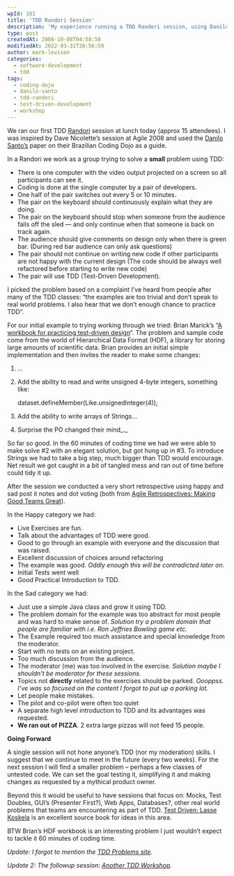 ```yaml
---
wpId: 161
title: 'TDD Randori Session'
description: 'My experience running a TDD Randori session, using Danilo Santo''s paper on Brazilian Coding Dojo as a guide. Inspired by Dave Nicolette''s session at Agile 2008.'
type: post
createdAt: 2008-10-08T04:58:58
modifiedAt: 2022-03-31T20:56:59
author: mark-levison
categories:
  - software-development
  - tdd
tags:
  - coding-dojo
  - danilo-santo
  - tdd-randori
  - test-driven-development
  - workshop
---
```



We ran our first TDD [Randori](https://en.wikipedia.org/wiki/Randori) session at lunch today (approx 15 attendees). I was inspired by Dave Nicolette’s session at Agile 2008 and used the [Danilo Santo’s](https://www.dtsato.com/blog/2008/08/12/coding-dojo-agile-2008/) paper on their Brazilian Coding Dojo as a guide.

In a Randori we work as a group trying to solve a **small** problem using TDD:

*   There is one computer with the video output projected on a screen so all participants can see it.
*   Coding is done at the single computer by a pair of developers.
*   One half of the pair switches out every 5 or 10 minutes.
*   The pair on the keyboard should continuously explain what they are doing.
*   The pair on the keyboard should stop when someone from the audience falls off the sled — and only continue when that someone is back on track again.
*   The audience should give comments on design only when there is green bar. (During red bar audience can only ask questions)
*   The pair should not continue on writing new code if other participants are not happy with the current design (The code should be always well refactored before starting to write new code)
*   The pair will use TDD (Test-Driven Development).

I picked the problem based on a complaint I’ve heard from people after many of the TDD classes: “the examples are too trivial and don’t speak to real world problems. I also hear that we don’t enough chance to practice TDD”.

For our initial example to trying working through we tried: Brian Marick’s “[A workbook for practicing test-driven design](http://www.exampler.com/blog/2007/06/26/a-workbook-for-practicing-test-driven-design-draft/)“. The problem and sample code come from the world of Hierarchical Data Format (HDF), a library for storing large amounts of scientific data. Brian provides an initial simple implementation and then invites the reader to make some changes:

1.  …
2.  Add the ability to read and write unsigned 4-byte integers, something like:
    
    dataset.defineMember(Like.unsignedInteger(4));
    
3.  Add the ability to write arrays of Strings…
4.  Surprise the PO changed their mind_._

So far so good. In the 60 minutes of coding time we had we were able to make solve #2 with an elegant solution, but got hung up in #3. To introduce Strings we had to take a big step, much bigger than TDD would encourage. Net result we got caught in a bit of tangled mess and ran out of time before could tidy it up.

After the session we conducted a very short retrospective using happy and sad post it notes and dot voting (both from [Agile Retrospectives: Making Good Teams Great](https://www.amazon.com/Agile-Retrospectives-Making-Teams-Great/dp/0977616649/&tag=notesfromatoo-20)).

In the Happy category we had:

*   Live Exercises are fun.
*   Talk about the advantages of TDD were good.
*   Good to go through an example with everyone and the discussion that was raised.
*   Excellent discussion of choices around refactoring
*   The example was good. _Oddly enough this will be contradicted later on._
*   Initial Tests went well
*   Good Practical Introduction to TDD.

In the Sad category we had:

*   Just use a simple Java class and grow it using TDD.
*   The problem domain for the example was too abstract for most people and was hard to make sense of. _Solution try a problem domain that people are familiar with i.e. Ron Jeffries Bowling game etc._
*   The Example required too much assistance and special knowledge from the moderator.
*   Start with no tests on an existing project.
*   Too much discussion from the audience.
*   The moderator (me) was too involved in the exercise. _Solution maybe I shouldn’t be moderator for these sessions._
*   Topics not **directly** related to the exercises should be parked. _Oooppss. I’ve was so focused on the content I forgot to put up a parking lot._
*   Let people make mistakes.
*   The pilot and co-pilot were often too quiet
*   A separate high level introduction to TDD and its advantages was requested.
*   **We ran out of PIZZA**. 2 extra large pizzas will not feed 15 people.

**Going Forward**

A single session will not hone anyone’s TDD (nor my moderation) skills. I suggest that we continue to meet in the future (every two weeks). For the next session I will find a smaller problem – perhaps a few classes of untested code. We can set the goal testing it, simplifying it and making changes as requested by a mythical product owner.

Beyond this it would be useful to have sessions that focus on: Mocks, Test Doubles, GUI’s (Presenter First?), Web Apps, Databases?, other real world problems that teams are encountering as part of TDD. [Test Driven: Lasse Koskela](https://www.amazon.com/Test-Driven-Acceptance-Java-Developers/dp/1932394850/&tag=notesfromatoo-20) is an excellent source book for ideas in this area.

BTW Brian’s HDF workbook is an interesting problem I just wouldn’t expect to tackle it 60 minutes of coding time.

_Update: I forgot to mention the [TDD Problems site](https://sites.google.com/site/tddproblems/)._

_Update 2: The followup session: [Another TDD Workshop](/blog/tdd-randori-workshop.html)._